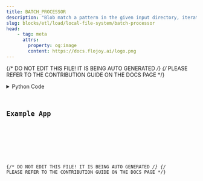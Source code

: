 ```yaml
---
title: BATCH_PROCESSOR
description: "Blob match a pattern in the given input directory, iterate (in a LOOP) over all of the files found, then return each file path as a String."
slug: blocks/etl/load/local-file-system/batch-processor
head:
    - tag: meta
      attrs:
        property: og:image
        content: https://docs.flojoy.ai/logo.png
---
```


{/* DO NOT EDIT THIS FILE! IT IS BEING AUTO GENERATED */}
{/* PLEASE REFER TO THE CONTRIBUTION GUIDE ON THE DOCS PAGE */}


<DownloadStudioBanner />
<PythonDocsDisplay docstring={block_data["docstring"]} />
<details>
<summary>Python Code</summary>



<Code code={pythonCode} lang="py" wrap theme="dracula" />

[Find this Flojoy Block on GitHub](https://github.com/flojoy-ai/blocks/blob/main/blocks/ETL/LOAD/LOCAL_FILE_SYSTEM/BATCH_PROCESSOR/BATCH_PROCESSOR.py)

</details>

## Example App


<GetHelpWidget />


<AppDisplay app={app} blockName="BATCH_PROCESSOR" client:visible />


<Example />

{/* DO NOT EDIT THIS FILE! IT IS BEING AUTO GENERATED */}
{/* PLEASE REFER TO THE CONTRIBUTION GUIDE ON THE DOCS PAGE */}
